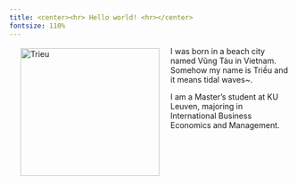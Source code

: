 ```yaml
---
title: <center><hr> Hello world! <hr></center>
fontsize: 110%
---
```


<img src="images/profile-photo.png" alt="Trieu" width="249" height="230" style="float:left;margin:3px 20px"/>

I was born in a beach city named Vũng Tàu in Vietnam. Somehow my name is Triều and it means tidal waves\~.

I am a Master's student at KU Leuven, majoring in International Business Economics and Management.
